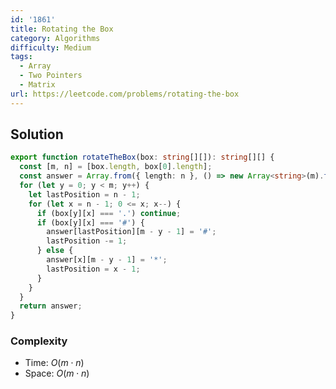 ```yaml
---
id: '1861'
title: Rotating the Box
category: Algorithms
difficulty: Medium
tags:
  - Array
  - Two Pointers
  - Matrix
url: https://leetcode.com/problems/rotating-the-box
---
```


## Solution

```typescript showLineNumbers
export function rotateTheBox(box: string[][]): string[][] {
  const [m, n] = [box.length, box[0].length];
  const answer = Array.from({ length: n }, () => new Array<string>(m).fill('.'));
  for (let y = 0; y < m; y++) {
    let lastPosition = n - 1;
    for (let x = n - 1; 0 <= x; x--) {
      if (box[y][x] === '.') continue;
      if (box[y][x] === '#') {
        answer[lastPosition][m - y - 1] = '#';
        lastPosition -= 1;
      } else {
        answer[x][m - y - 1] = '*';
        lastPosition = x - 1;
      }
    }
  }
  return answer;
}
```

### Complexity

- Time: $O(m \cdot n)$
- Space: $O(m \cdot n)$
